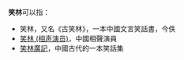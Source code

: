 '''笑林'''可以指：
*笑林，又名《古笑林》，一本中國文言笑話書，今佚
*[[笑林_(相声演员)|笑林 (相声演员)]]，中國相聲演員
*[[笑林廣記|笑林廣記]]，中國古代的一本笑話集

{{disambig|Cat=二字中國相關消歧義}}